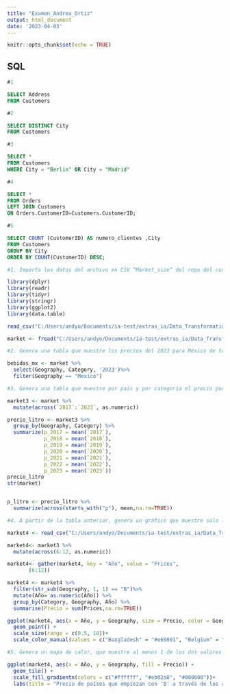 ```yaml
---
title: "Examen_Andrea_Ortiz"
output: html_document
date: '2023-04-03'
---
```


```r
knitr::opts_chunk$set(echo = TRUE)
```

## SQL

```sql
#1

SELECT Address 
FROM Customers

```

```sql
#2

SELECT DISTINCT City
FROM Customers


```

```sql
#3

SELECT *
FROM Customers
WHERE City = "Berlin" OR City = "Madrid"

```

```sql
#4

SELECT *
FROM Orders
LEFT JOIN Customers
ON Orders.CustomerID=Customers.CustomerID;

```


```sql
#5

SELECT COUNT (CustomerID) AS numero_clientes ,City
FROM Customers
GROUP BY City
ORDER BY COUNT(CustomerID) DESC;

```

```r
#1. Importa los datos del archivo en CSV “Market_size” del repo del curso, estos se usarán para las 4 siguientes preguntas. En este chunk deberás poner todas las librerías utilizadas.

library(dplyr)
library(readr)
library(tidyr)
library(stringr)
library(ggplot2)
library(data.table)

read_csv("C:/Users/andyo/Documents/ia-test/extras_ia/Data_Transformation_Viz/data/Market_size.csv")

market <- fread("C:/Users/andyo/Documents/ia-test/extras_ia/Data_Transformation_Viz/data/Market_size.csv", skip = 5, sep = ",", header = T)

#2. Genera una tabla que muestre los precios del 2023 para México de todas las categorías de bebidas

bebidas_mx <- market %>%
  select(Geography, Category, '2023')%>%
  filter(Geography == "Mexico")

#3. Genera una tabla que muestre por país y por categoría el precio por litro promedio de bebidas de cada año

market3 <- market %>%
  mutate(across(`2017`:`2023`, as.numeric))

precio_litro <- market3 %>%
  group_by(Geography, Category) %>%
  summarize(p_2017 = mean(`2017`),
            p_2018 = mean(`2018`),
            p_2019 = mean(`2019`),
            p_2020 = mean(`2020`),
            p_2021 = mean(`2021`),
            p_2022 = mean(`2022`),
            p_2023 = mean(`2023`))
precio_litro
str(market)


p_litro <- precio_litro %>%
  summarize(across(starts_with("p"), mean,na.rm=TRUE))

#4. A partir de la tabla anterior, genera un gráfico que muestre solo los países que inician con la letra “B” y sus precios por año contable. Recuerda usa tu creatividad, puedes usar geometrías vistas en clase u otras nuevas

market4 <- read_csv("C:/Users/andyo/Documents/ia-test/extras_ia/Data_Transformation_Viz/data/Market_size.csv", skip = 5)

market4<- market3 %>%
  mutate(across(6:12, as.numeric)) 

market4<- gather(market4, key = "Año", value = "Prices",
       (6:12))

market4 <- market4 %>%
  filter(str_sub(Geography, 1, 1) == "B")%>%
  mutate(Año= as.numeric(Año)) %>%
  group_by(Category, Geography, Año) %>%
  summarise(Precio = sum(Prices,na.rm=TRUE))

ggplot(market4, aes(x = Año, y = Geography, size = Precio, color = Geography)) +
  geom_point() +
  scale_size(range = c(0.5, 18))+
  scale_color_manual(values = c("Bangladesh" = "#e69801", "Belgium" = "#d32a09", "Bolivia" = "#388942", "Brazil" = "#fdee39"))

#5. Genera un mapa de calor, que muestre al menos 1 de los dos valores numéricos de los datos de Market (Litros o Precios) en función de cualquier variable. Se creativo con los colores!

ggplot(market4, aes(x = Año, y = Geography, fill = Precio)) +
  geom_tile() +
  scale_fill_gradientn(colors = c("#ffffff", "#eb02a0", "#000000"))+
  labs(title = "Precio de países que empiezan con 'B' a través de los años")

```

